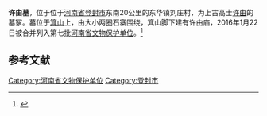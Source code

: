 {{otheruse|许由墓}}
{{文物保护单位
| 级别 = 省级
| 省区市 = 河南省
| 图片 = 
| 名称 = 许由墓（含庙、石寨）
| 编号 = 7-304
| 分类 = 古墓葬
| 时代 = 夏
| 所在 = [[河南省|河南省]][[登封市|登封市]]东华镇刘庄村
| 登录 = 2016年1月22日
}}

'''许由墓'''，位于位于[[河南省|河南省]][[登封市|登封市]]东南20公里的东华镇刘庄村，为上古高士[[许由|许由]]的墓冢。墓位于[[箕山|箕山]]上，由大小两圈石寨围绕，箕山脚下建有许由庙，2016年1月22日被合并列入第七批[[河南省文物保护单位|河南省文物保护单位]]。<ref name="wwj">{{cite web |title=【登封】许由墓（含庙、石寨） |url=http://www.haww.gov.cn/sitesources/hnwwj/page_pc/wwly/wwdt/zzs/wwbhdw/article87873dad3b8941a7a73b9b3458b454f9.html |website=河南省文物局 |accessdate=2021-02-22 |archiveurl=https://web.archive.org/web/20210222082607/http://www.haww.gov.cn/sitesources/hnwwj/page_pc/wwly/wwdt/zzs/wwbhdw/article87873dad3b8941a7a73b9b3458b454f9.html |archivedate=2021-02-22 |dead-url=no }}</ref>

==参考文献==
{{reflist}}

[[Category:河南省文物保护单位|Category:河南省文物保护单位]]
[[Category:登封市|Category:登封市]]